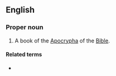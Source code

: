 ==English==
{{book of the Bible|Prayer of Manasseh}}

===Proper noun===
{{en-proper noun}}
# {{label|en|biblical}} A book of the [[Apocrypha]] of the [[Bible]].

====Related terms====
* {{l|en|Pr. of Man.}}